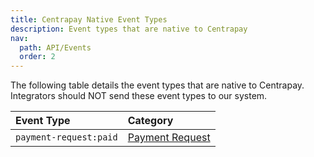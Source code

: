 ```yaml
---
title: Centrapay Native Event Types
description: Event types that are native to Centrapay
nav:
  path: API/Events
  order: 2
---
```


The following table details the event types that are native to Centrapay. Integrators should NOT send these event types to our system.


|       Event Type       |                            Category                            |
| :--------------------- | :------------------------------------------------------------- |
| `payment-request:paid` | [Payment Request](/api/payment-requests#payment-request-model) |